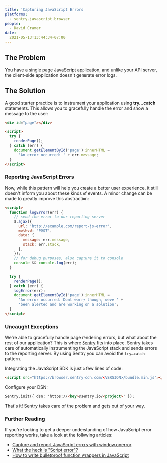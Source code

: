 ```yaml
---
title: 'Capturing JavaScript Errors'
platforms:
  - sentry.javascript.browser
people:
  - David Cramer
date:
  2021-05-13T13:44:34-07:00
---
```


## The Problem

You have a single page JavaScript application, and unlike your API server, the client-side application doesn't generate error logs.

## The Solution

A good starter practice is to instrument your application using **try…catch** statements. This allows you to gracefully handle the error and show a message to the user:

```html
<div id="page"></div>

<script>
  try {
    renderPage();
  } catch (err) {
    document.getElementById('page').innerHTML =
      'An error occurred: ' + err.message;
  }
</script>
```

### Reporting JavaScript Errors

Now, while this pattern will help you create a better user experience, it still doesn't inform you about these kinds of events. A minor change can be made to greatly improve this abstraction:

```html
<script>
  function logError(err) {
    // send the error to our reporting server
    $.ajax({
      url: 'http://example.com/report-js-error',
      method: 'POST',
      data: {
        message: err.message,
        stack: err.stack,
      },
    });
    // for debug purposes, also capture it to console
    console && console.log(err);
  }

  try {
    renderPage();
  } catch (err) {
    logError(err);
    document.getElementById('page').innerHTML =
      'An error occurred. Dont worry though, weve ' +
      'been alerted and are working on a solution';
  }
</script>
```

### Uncaught Exceptions

We're able to gracefully handle page rendering errors, but what about the rest of our application? This is where [Sentry](https://sentry.io/welcome/) fits into place. Sentry takes care of automatically instrumenting the JavaScript stack and sends errors to the reporting server. By using Sentry you can avoid the `try…catch` pattern.

Integrating the JavaScript SDK is just a few lines of code:

```html
<script src="https://browser.sentry-cdn.com/<VERSION>/bundle.min.js"></script>
```

Configure your DSN:

```html
Sentry.init({ dsn: 'https://<key>@sentry.io/<project>' });
```

That's it! Sentry takes care of the problem and gets out of your way.

### Further Reading

If you're looking to get a deeper understanding of how JavaScript error reporting works, take a look at the following articles:

- [Capture and report JavaScript errors with window.onerror](https://blog.sentry.io/2016/01/04/client-javascript-reporting-window-onerror)
- [What the heck is "Script error"?](https://blog.sentry.io/2016/05/17/what-is-script-error)
- [How to write bulletproof function wrappers in JavaScript](https://blog.sentry.io/2016/02/03/wrap-javascript-functions)

